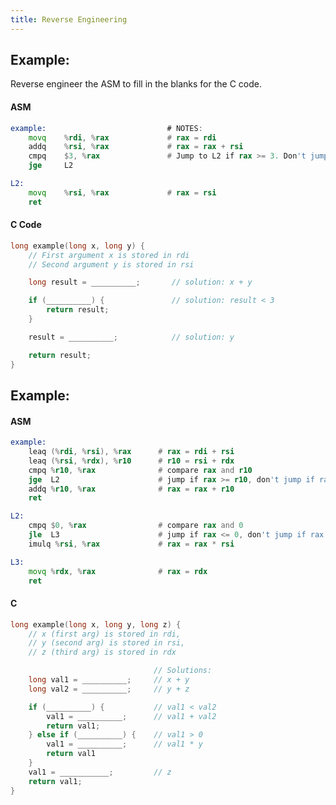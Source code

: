 ```yaml
---
title: Reverse Engineering
---
```


## Example: 

Reverse engineer the ASM to fill in the blanks for the C code.

#### ASM

```asm
example:                           # NOTES:
    movq    %rdi, %rax             # rax = rdi
    addq    %rsi, %rax             # rax = rax + rsi
    cmpq    $3, %rax               # Jump to L2 if rax >= 3. Don't jump if rax < 3
    jge     L2  

L2:
    movq    %rsi, %rax             # rax = rsi
    ret
```

#### C Code

```c
long example(long x, long y) {  
    // First argument x is stored in rdi
    // Second argument y is stored in rsi

    long result = __________;       // solution: x + y

    if (__________) {               // solution: result < 3
        return result;
    }

    result = __________;            // solution: y

    return result;
}
```


## Example:


#### ASM

```asm
example:
    leaq (%rdi, %rsi), %rax      # rax = rdi + rsi
    leaq (%rsi, %rdx), %r10      # r10 = rsi + rdx
    cmpq %r10, %rax              # compare rax and r10
    jge  L2                      # jump if rax >= r10, don't jump if rax < r10
    addq %r10, %rax              # rax = rax + r10
    ret

L2:
    cmpq $0, %rax                # compare rax and 0
    jle  L3                      # jump if rax <= 0, don't jump if rax > 0
    imulq %rsi, %rax             # rax = rax * rsi

L3:
    movq %rdx, %rax              # rax = rdx
    ret
```

#### C

```c
long example(long x, long y, long z) {
    // x (first arg) is stored in rdi, 
    // y (second arg) is stored in rsi, 
    // z (third arg) is stored in rdx

                                // Solutions:
    long val1 = __________;     // x + y
    long val2 = __________;     // y + z

    if (__________) {           // val1 < val2
        val1 = __________;      // val1 + val2
        return val1;
    } else if (__________) {    // val1 > 0
        val1 = __________;      // val1 * y
        return val1
    }
    val1 = ___________;         // z
    return val1;
}
```